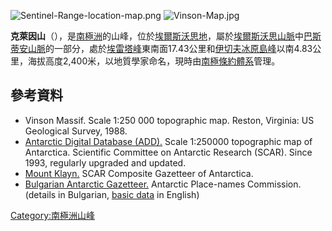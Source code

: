 [[Image:Sentinel-Range-location-map.png|thumb]]
[[Image:Vinson-Map.jpg|thumb]]

'''克萊因山'''（{{lang-en|Mount Klayn}}），是[[南極洲|南極洲]]的山峰，位於[[埃爾斯沃思地|埃爾斯沃思地]]，屬於[[埃爾斯沃思山脈|埃爾斯沃思山脈]]中[[巴斯蒂安山脈|巴斯蒂安山脈]]的一部分，處於[[埃雷塔峰|埃雷塔峰]]東南面17.43公里和[[伊切夫冰原島峰|伊切夫冰原島峰]]以南4.83公里，海拔高度2,400米，以地質學家命名，現時由[[南極條約體系|南極條約體系]]管理。

{{coord|78|39|39|S|86|16|54.3|W|display=title}}

==參考資料==
* Vinson Massif.  Scale 1:250 000 topographic map.  Reston, Virginia: US Geological Survey, 1988.
* [http://www.add.scar.org Antarctic Digital Database (ADD).]{{Wayback|url=http://www.add.scar.org/ |date=20170305000653 }} Scale 1:250000 topographic map of Antarctica. Scientific Committee on Antarctic Research (SCAR). Since 1993, regularly upgraded and updated.
* [http://data.aad.gov.au/aadc/gaz/scar/display_name.cfm?gaz_id=137782 Mount Klayn.]{{Wayback|url=http://data.aad.gov.au/aadc/gaz/scar/display_name.cfm?gaz_id=137782 |date=20140203105817 }} SCAR Composite Gazetteer of Antarctica.
* [http://apcbg.org/gazet-bg.doc Bulgarian Antarctic Gazetteer.]{{Wayback|url=http://apcbg.org/gazet-bg.doc |date=20131012104624 }} Antarctic Place-names Commission. (details in Bulgarian, [http://apcbg.org/gazet.htm basic data]{{Wayback|url=http://apcbg.org/gazet.htm |date=20160304071225 }} in English)

{{DEFAULTSORT:Mount Klayn}}
[[Category:南極洲山峰|Category:南極洲山峰]]


{{EllsworthLand-geo-stub}}